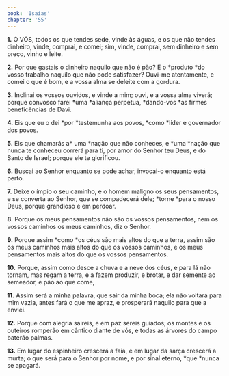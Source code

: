 ```yaml
---
book: 'Isaías'
chapter: '55'
---
```


**1.** Ó VÓS, todos os que tendes sede, vinde às águas, e os que não tendes dinheiro, vinde, comprai, e comei; sim, vinde, comprai, sem dinheiro e sem preço, vinho e leite.

**2.** Por que gastais o dinheiro naquilo que não é pão? E o *produto *do vosso trabalho naquilo que não pode satisfazer? Ouvi-me atentamente, e comei o que é bom, e a vossa alma se deleite com a gordura.

**3.** Inclinai os vossos ouvidos, e vinde a mim; ouvi, e a vossa alma viverá; porque convosco farei *uma *aliança perpétua, *dando-vos *as firmes beneficências de Davi.

**4.** Eis que eu o dei *por *testemunha aos povos, *como *líder e governador dos povos.

**5.** Eis que chamarás a* uma *nação que não conheces, e *uma *nação que nunca te conheceu correrá para ti, por amor do Senhor teu Deus, e do Santo de Israel; porque ele te glorificou.

**6.** Buscai ao Senhor enquanto se pode achar, invocai-o enquanto está perto.

**7.** Deixe o ímpio o seu caminho, e o homem maligno os seus pensamentos, e se converta ao Senhor, que se compadecerá dele; *torne *para o nosso Deus, porque grandioso é em perdoar.

**8.** Porque os meus pensamentos não são os vossos pensamentos, nem os vossos caminhos os meus caminhos, diz o Senhor.

**9.** Porque assim *como *os céus são mais altos do que a terra, assim são os meus caminhos mais altos do que os vossos caminhos, e os meus pensamentos mais altos do que os vossos pensamentos.

**10.** Porque, assim como desce a chuva e a neve dos céus, e para lá não tornam, mas regam a terra, e a fazem produzir, e brotar, e dar semente ao semeador, e pão ao que come,

**11.** Assim será a minha palavra, que sair da minha boca; ela não voltará para mim vazia, antes fará o que me apraz, e prosperará naquilo para que a enviei.

**12.** Porque com alegria saireis, e em paz sereis guiados; os montes e os outeiros romperão em cântico diante de vós, e todas as árvores do campo baterão palmas.

**13.** Em lugar do espinheiro crescerá a faia, e em lugar da sarça crescerá a murta; o que será para o Senhor por nome, e por sinal eterno, *que *nunca se apagará.